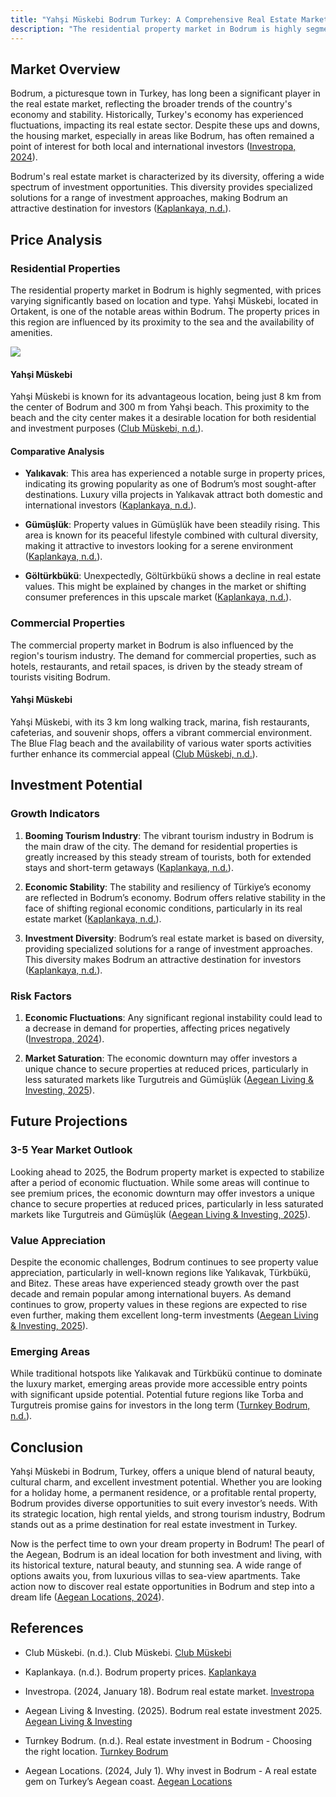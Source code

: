 ```yaml
---
title: "Yahşi Müskebi Bodrum Turkey: A Comprehensive Real Estate Market Analysis"
description: "The residential property market in Bodrum is highly segmented, with prices varying significantly based on location and type. Yahşi Müskebi, located in Ortakent, is one of the notable areas within Bodrum. The property prices in this region are influenced by its proximity to the sea and the availability of amenities."
---
```


## Market Overview

Bodrum, a picturesque town in Turkey, has long been a significant player in the real estate market, reflecting the broader trends of the country's economy and stability. Historically, Turkey's economy has experienced fluctuations, impacting its real estate sector. Despite these ups and downs, the housing market, especially in areas like Bodrum, has often remained a point of interest for both local and international investors ([Investropa, 2024](https://investropa.com/blogs/news/bodrum-real-estate-market)).

Bodrum's real estate market is characterized by its diversity, offering a wide spectrum of investment opportunities. This diversity provides specialized solutions for a range of investment approaches, making Bodrum an attractive destination for investors ([Kaplankaya, n.d.](https://kaplankaya.com/bodrum-property-prices/)).

## Price Analysis

### Residential Properties

The residential property market in Bodrum is highly segmented, with prices varying significantly based on location and type. Yahşi Müskebi, located in Ortakent, is one of the notable areas within Bodrum. The property prices in this region are influenced by its proximity to the sea and the availability of amenities.

![](/e2742efe-4dc5-4d04-8f00-669f9a37e025.png)

#### Yahşi Müskebi

Yahşi Müskebi is known for its advantageous location, being just 8 km from the center of Bodrum and 300 m from Yahşi beach. This proximity to the beach and the city center makes it a desirable location for both residential and investment purposes ([Club Müskebi, n.d.](https://www.clubmuskebi.com/en)).

#### Comparative Analysis

* **Yalıkavak**: This area has experienced a notable surge in property prices, indicating its growing popularity as one of Bodrum’s most sought-after destinations. Luxury villa projects in Yalıkavak attract both domestic and international investors ([Kaplankaya, n.d.](https://kaplankaya.com/bodrum-property-prices/)).

* **Gümüşlük**: Property values in Gümüşlük have been steadily rising. This area is known for its peaceful lifestyle combined with cultural diversity, making it attractive to investors looking for a serene environment ([Kaplankaya, n.d.](https://kaplankaya.com/bodrum-property-prices/)).

* **Göltürkbükü**: Unexpectedly, Göltürkbükü shows a decline in real estate values. This might be explained by changes in the market or shifting consumer preferences in this upscale market ([Kaplankaya, n.d.](https://kaplankaya.com/bodrum-property-prices/)).

### Commercial Properties

The commercial property market in Bodrum is also influenced by the region's tourism industry. The demand for commercial properties, such as hotels, restaurants, and retail spaces, is driven by the steady stream of tourists visiting Bodrum.

#### Yahşi Müskebi

Yahşi Müskebi, with its 3 km long walking track, marina, fish restaurants, cafeterias, and souvenir shops, offers a vibrant commercial environment. The Blue Flag beach and the availability of various water sports activities further enhance its commercial appeal ([Club Müskebi, n.d.](https://www.clubmuskebi.com/en)).

## Investment Potential

### Growth Indicators

1. **Booming Tourism Industry**: The vibrant tourism industry in Bodrum is the main draw of the city. The demand for residential properties is greatly increased by this steady stream of tourists, both for extended stays and short-term getaways ([Kaplankaya, n.d.](https://kaplankaya.com/bodrum-property-prices/)).

2. **Economic Stability**: The stability and resiliency of Türkiye’s economy are reflected in Bodrum’s economy. Bodrum offers relative stability in the face of shifting regional economic conditions, particularly in its real estate market ([Kaplankaya, n.d.](https://kaplankaya.com/bodrum-property-prices/)).

3. **Investment Diversity**: Bodrum’s real estate market is based on diversity, providing specialized solutions for a range of investment approaches. This diversity makes Bodrum an attractive destination for investors ([Kaplankaya, n.d.](https://kaplankaya.com/bodrum-property-prices/)).

### Risk Factors

1. **Economic Fluctuations**: Any significant regional instability could lead to a decrease in demand for properties, affecting prices negatively ([Investropa, 2024](https://investropa.com/blogs/news/bodrum-real-estate-market)).

2. **Market Saturation**: The economic downturn may offer investors a unique chance to secure properties at reduced prices, particularly in less saturated markets like Turgutreis and Gümüşlük ([Aegean Living & Investing, 2025](https://aegeanlivinginvesting.com/bodrum-real-estate-investment-2025/)).

## Future Projections

### 3-5 Year Market Outlook

Looking ahead to 2025, the Bodrum property market is expected to stabilize after a period of economic fluctuation. While some areas will continue to see premium prices, the economic downturn may offer investors a unique chance to secure properties at reduced prices, particularly in less saturated markets like Turgutreis and Gümüşlük ([Aegean Living & Investing, 2025](https://aegeanlivinginvesting.com/bodrum-real-estate-investment-2025/)).

### Value Appreciation

Despite the economic challenges, Bodrum continues to see property value appreciation, particularly in well-known regions like Yalıkavak, Türkbükü, and Bitez. These areas have experienced steady growth over the past decade and remain popular among international buyers. As demand continues to grow, property values in these regions are expected to rise even further, making them excellent long-term investments ([Aegean Living & Investing, 2025](https://aegeanlivinginvesting.com/bodrum-real-estate-investment-2025/)).

### Emerging Areas

While traditional hotspots like Yalıkavak and Türkbükü continue to dominate the luxury market, emerging areas provide more accessible entry points with significant upside potential. Potential future regions like Torba and Turgutreis promise gains for investors in the long term ([Turnkey Bodrum, n.d.](https://www.turnkeybodrum.com/en/blog-details/real-estate-investment-in-bodrum-choosing-the-right-location)).

## Conclusion

Yahşi Müskebi in Bodrum, Turkey, offers a unique blend of natural beauty, cultural charm, and excellent investment potential. Whether you are looking for a holiday home, a permanent residence, or a profitable rental property, Bodrum provides diverse opportunities to suit every investor’s needs. With its strategic location, high rental yields, and strong tourism industry, Bodrum stands out as a prime destination for real estate investment in Turkey.

Now is the perfect time to own your dream property in Bodrum! The pearl of the Aegean, Bodrum is an ideal location for both investment and living, with its historical texture, natural beauty, and stunning sea. A wide range of options awaits you, from luxurious villas to sea-view apartments. Take action now to discover real estate opportunities in Bodrum and step into a dream life ([Aegean Locations, 2024](https://aegeanlocations.com/2024/07/01/why-invest-in-bodrum-a-real-estate-gem-on-turkeys-aegean-coast/)).

## References

* Club Müskebi. (n.d.). Club Müskebi. [Club Müskebi](https://www.clubmuskebi.com/en)

* Kaplankaya. (n.d.). Bodrum property prices. [Kaplankaya](https://kaplankaya.com/bodrum-property-prices/)

* Investropa. (2024, January 18). Bodrum real estate market. [Investropa](https://investropa.com/blogs/news/bodrum-real-estate-market)

* Aegean Living & Investing. (2025). Bodrum real estate investment 2025. [Aegean Living & Investing](https://aegeanlivinginvesting.com/bodrum-real-estate-investment-2025/)

* Turnkey Bodrum. (n.d.). Real estate investment in Bodrum - Choosing the right location. [Turnkey Bodrum](https://www.turnkeybodrum.com/en/blog-details/real-estate-investment-in-bodrum-choosing-the-right-location)

* Aegean Locations. (2024, July 1). Why invest in Bodrum - A real estate gem on Turkey’s Aegean coast. [Aegean Locations](https://aegeanlocations.com/2024/07/01/why-invest-in-bodrum-a-real-estate-gem-on-turkeys-aegean-coast/)